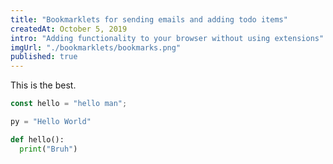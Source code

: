```yaml
---
title: "Bookmarklets for sending emails and adding todo items"
createdAt: October 5, 2019
intro: "Adding functionality to your browser without using extensions"
imgUrl: "./bookmarklets/bookmarks.png"
published: true
---
```


This is the best.

```js
const hello = "hello man";
```

```python
py = "Hello World"

def hello():
  print("Bruh")
```
